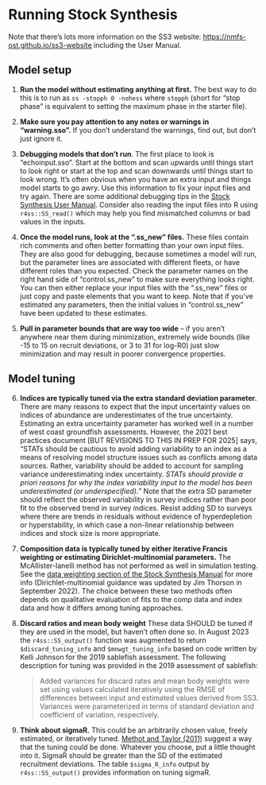 # Running Stock Synthesis

Note that there's lots more information on the SS3 website: <https://nmfs-ost.github.io/ss3-website> including the User Manual.

## Model setup

1.  **Run the model without estimating anything at first.** The best way to do this is to run as `ss -stopph 0 -nohess` where `stopph` (short for "stop phase" is equivalent to setting the maximum phase in the starter file).

2.  **Make sure you pay attention to any notes or warnings in "warning.sso".** If you don't understand the warnings, find out, but don't just ignore it.

3.  **Debugging models that don't run**. The first place to look is "echoinput.sso". Start at the bottom and scan upwards until things start to look right or start at the top and scan downwards until things start to look wrong. It's often obvious when you have an extra input and things model starts to go awry. Use this information to fix your input files and try again. There are some additional debugging tips in the [Stock Synthesis User Manual](https://nmfs-ost.github.io/ss3-doc/SS330_User_Manual_release.html#debugging-tips). Consider also reading the input files into R using `r4ss::SS_read()` which may help you find mismatched columns or bad values in the inputs.

4.  **Once the model runs, look at the ".ss_new" files.** These files contain rich comments and often better formatting than your own input files. They are also good for debugging, because sometimes a model will run, but the parameter lines are associated with different fleets, or have different roles than you expected. Check the parameter names on the right hand side of "control.ss_new" to make sure everything looks right. You can then either replace your input files with the ".ss_new" files or just copy and paste elements that you want to keep. Note that if you've estimated any parameters, then the initial values in "control.ss_new" have been updated to these estimates.

5.  **Pull in parameter bounds that are way too wide** -- if you aren't anywhere near them during minimization, extremely wide bounds (like -15 to 15 on recruit deviations, or 3 to 31 for log-R0) just slow minimization and may result in poorer convergence properties.

## Model tuning

6.  **Indices are typically tuned via the extra standard deviation parameter.** There are many reasons to expect that the input uncertainty values on indices of abundance are underestimates of the true uncertainty. Estimating an extra uncertainty parameter has worked well in a number of west coast groundfish assessments. However, the 2021 best practices document \[BUT REVISIONS TO THIS IN PREP FOR 2025\] says, "STATs should be cautious to avoid adding variability to an index as a means of resolving model structure issues such as conflicts among data sources. Rather, variability should be added to account for sampling variance underestimating index uncertainty. *STATs should provide a priori reasons for why the index variability input to the model has been underestimated (or underspecified).*" Note that the extra SD parameter should reflect the observed variability in survey indices rather than poor fit to the observed trend in survey indices. Resist adding SD to surveys where there are trends in residuals without evidence of hyperdepletion or hyperstability, in which case a non-linear relationship between indices and stock size is more appropriate.

7.  **Composition data is typically tuned by either iterative Francis weighting or estimating Dirichlet-multinomial parameters.** The McAllister-Ianelli method has not performed as well in simulation testing. See the [data weighting section of the Stock Synthesis Manual](https://nmfs-stock-synthesis.github.io/doc/SS330_User_Manual.html#DataWeight) for more info (Dirichlet-multinomial guidance was updated by Jim Thorson in September 2022). The choice between these two methods often depends on qualitative evaluation of fits to the comp data and index data and how it differs among tuning approaches.

8.  **Discard ratios and mean body weight** These data SHOULD be tuned if they are used in the model, but haven't often done so. In August 2023 the `r4ss::SS_output()` function was augmented to return `$discard_tuning_info` and `$mnwgt_tuning_info` based on code written by Kelli Johnson for the 2019 sablefish assessment. The following description for tuning was provided in the 2019 assessment of sablefish:

    > Added variances for discard rates and mean body weights were set using values calculated iteratively using the RMSE of differences between input and estimated values derived from SS3. Variances were parameterized in terms of standard deviation and coefficient of variation, respectively. 
    

9.  **Think about sigmaR.** This could be an arbitrarily chosen value, freely estimated, or iteratively tuned. [Methot and Taylor (2011)](https://cdnsciencepub.com/doi/10.1139/f2011-092) suggest a way that the tuning could be done. Whatever you choose, put a little thought into it. SigmaR should be greater than the SD of the estimated recruitment deviations. The table `$sigma_R_info` output by `r4ss::SS_output()` provides information on tuning sigmaR.
